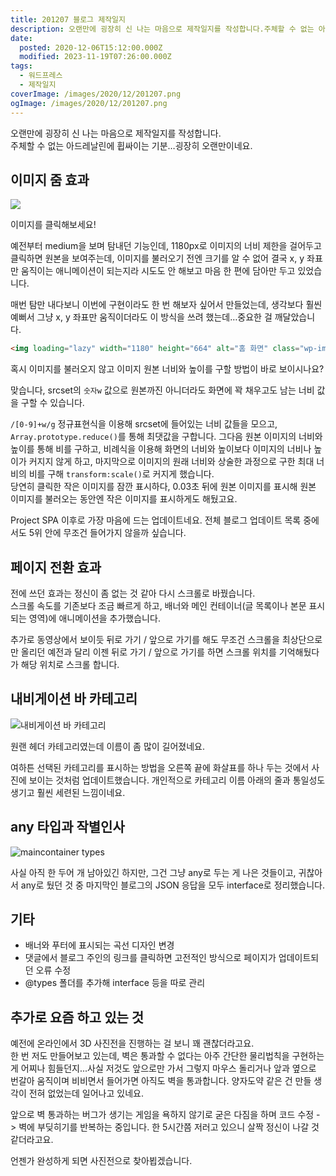 ```yaml
---
title: 201207 블로그 제작일지
description: 오랜만에 굉장히 신 나는 마음으로 제작일지를 작성합니다.주체할 수 없는 아드레날린에 휩싸이는 기분…굉장히 오랜만이네요. 이미지 줌 효과 예전부터 medium을 보며 탐내던 기능인데, 1180px로 이미지의 너비 제한을 걸어두고 클릭하면 원본을 보여주는데, 이미지를 불러오기 전엔 크기를 알 수 없어 결국 x, y 좌표만 움직이는 애니메이션이 되는지라 시도도 안 해보고 마음 한 편에 담아만 두고 있었습니다. 매번 탐만 내다보니
date:
  posted: 2020-12-06T15:12:00.000Z
  modified: 2023-11-19T07:26:00.000Z
tags:
  - 워드프레스
  - 제작일지
coverImage: /images/2020/12/201207.png
ogImage: /images/2020/12/201207.png
---
```


오랜만에 굉장히 신 나는 마음으로 제작일지를 작성합니다.  
주체할 수 없는 아드레날린에 휩싸이는 기분…굉장히 오랜만이네요.

## 이미지 줌 효과

![](/images/2020/10/DSC08897-낙관.jpg)

이미지를 클릭해보세요!

예전부터 medium을 보며 탐내던 기능인데, 1180px로 이미지의 너비 제한을 걸어두고 클릭하면 원본을 보여주는데, 이미지를 불러오기 전엔 크기를 알 수 없어 결국 x, y 좌표만 움직이는 애니메이션이 되는지라 시도도 안 해보고 마음 한 편에 담아만 두고 있었습니다.

매번 탐만 내다보니 이번에 구현이라도 한 번 해보자 싶어서 만들었는데, 생각보다 훨씬 예뻐서 그냥 x, y 좌표만 움직이더라도 이 방식을 쓰려 했는데…중요한 걸 깨달았습니다.

```html
<img loading="lazy" width="1180" height="664" alt="홈 화면" class="wp-image-2521" sizes="(max-width: 1180px) 100vw, 1180px" src="https://img.marshallku.com/wp-content/uploads/2020/12/home-1180x664.png" srcset="https://img.marshallku.com/wp-content/uploads/2020/12/home-1180x664.png 1180w, https://img.marshallku.com/wp-content/uploads/2020/12/home-400x225.png 400w, https://img.marshallku.com/wp-content/uploads/2020/12/home-768x432.png 768w, https://img.marshallku.com/wp-content/uploads/2020/12/home-1536x864.png 1536w, https://img.marshallku.com/wp-content/uploads/2020/12/home.png 1920w">
```

혹시 이미지를 불러오지 않고 이미지 원본 너비와 높이를 구할 방법이 바로 보이시나요?

맞습니다, srcset의 `숫자w` 값으로 원본까진 아니더라도 화면에 꽉 채우고도 남는 너비 값을 구할 수 있습니다.

`/[0-9]+w/g` 정규표현식을 이용해 srcset에 들어있는 너비 값들을 모으고, `Array.prototype.reduce()`를 통해 최댓값을 구합니다. 그다음 원본 이미지의 너비와 높이를 통해 비를 구하고, 비례식을 이용해 화면의 너비와 높이보다 이미지의 너비나 높이가 커지지 않게 하고, 마지막으로 이미지의 원래 너비와 상술한 과정으로 구한 최대 너비의 비를 구해 `transform:scale()`로 커지게 했습니다.  
당연히 클릭한 작은 이미지를 잠깐 표시하다, 0.03초 뒤에 원본 이미지를 표시해 원본 이미지를 불러오는 동안엔 작은 이미지를 표시하게도 해뒀고요.

Project SPA 이후로 가장 마음에 드는 업데이트네요. 전체 블로그 업데이트 목록 중에서도 5위 안에 무조건 들어가지 않을까 싶습니다.

## 페이지 전환 효과

전에 쓰던 효과는 정신이 좀 없는 것 같아 다시 스크롤로 바꿨습니다.  
스크롤 속도를 기존보다 조금 빠르게 하고, 배너와 메인 컨테이너(글 목록이나 본문 표시되는 영역)에 애니메이션을 추가했습니다.

추가로 동영상에서 보이듯 뒤로 가기 / 앞으로 가기를 해도 무조건 스크롤을 최상단으로만 올리던 예전과 달리 이젠 뒤로 가기 / 앞으로 가기를 하면 스크롤 위치를 기억해뒀다가 해당 위치로 스크롤 합니다.

## 내비게이션 바 카테고리

![내비게이션 바 카테고리](/images/2020/12/main-nav-category.png)

원랜 헤더 카테고리였는데 이름이 좀 많이 길어졌네요.

여하튼 선택된 카테고리를 표시하는 방법을 오른쪽 끝에 화살표를 하나 두는 것에서 사진에 보이는 것처럼 업데이트했습니다. 개인적으로 카테고리 이름 아래의 줄과 통일성도 생기고 훨씬 세련된 느낌이네요.

## any 타입과 작별인사

![maincontainer types](/images/2020/12/maincontainer-types.png)

사실 아직 한 두어 개 남아있긴 하지만, 그건 그냥 any로 두는 게 나은 것들이고, 귀찮아서 any로 뒀던 것 중 마지막인 블로그의 JSON 응답을 모두 interface로 정리했습니다.

## 기타

* 배너와 푸터에 표시되는 곡선 디자인 변경
* 댓글에서 블로그 주인의 링크를 클릭하면 고전적인 방식으로 페이지가 업데이트되던 오류 수정
* @types 폴더를 추가해 interface 등을 따로 관리

## 추가로 요즘 하고 있는 것

예전에 온라인에서 3D 사진전을 진행하는 걸 보니 꽤 괜찮더라고요.  
한 번 저도 만들어보고 있는데, 벽은 통과할 수 없다는 아주 간단한 물리법칙을 구현하는 게 어찌나 힘들던지...사실 저것도 앞으로만 가서 그렇지 마우스 돌리거나 앞과 옆으로 번갈아 움직이며 비비면서 들어가면 아직도 벽을 통과합니다. 양자도약 같은 건 만들 생각이 전혀 없었는데 일어나고 있네요.

앞으로 벽 통과하는 버그가 생기는 게임을 욕하지 않기로 굳은 다짐을 하며 코드 수정 -> 벽에 부딪히기를 반복하는 중입니다. 한 5시간쯤 저러고 있으니 살짝 정신이 나갈 것 같더라고요.

언젠가 완성하게 되면 사진전으로 찾아뵙겠습니다.